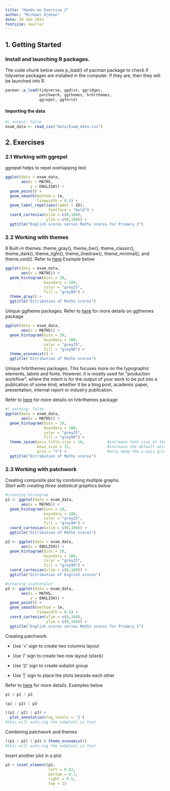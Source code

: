 ```yaml
---
title: "Hands-on Exercise 2"
author: "Michael Djohan"
date: 20 Jan 2023
fontsize: smaller
---
```


## **1. Getting Started**

### Install and launching R packages.

The code chunk below uses p_load() of pacman package to check if tidyverse packages are installed in the computer. If they are, then they will be launched into R.

```r
pacman::p_load(tidyverse, ggdist, ggridges, 
               patchwork, ggthemes, hrbrthemes, 
               ggrepel, ggforce)
```

#### Importing the data

```r
#| output: false
exam_data <- read_csv("data/Exam_data.csv")
```

## 2. Exercises

### 2.1 Working with ggrepel

ggrepel helps to repel overlapping text

```r
ggplot(data = exam_data,
       aes(x = MATHS,
           y = ENGLISH)) +
  geom_point() +
  geom_smooth(method = lm,
              linewidth = 0.5) +
  geom_label_repel(aes(label = ID),
                   fontface = "bold") +
  coord_cartesian(xlim = c(0,100),
                  ylim = c(0,100)) +
  ggtitle("English scores versus Maths scores for Primary 3")
```

### 2.2 Working with themes

8 Built-in themes: theme_gray(), theme_bw(), theme_classic(), theme_dark(), theme_light(), theme_linedraw(), theme_minimal(), and theme_void(). Refer to [here](https://ggplot2.tidyverse.org/reference/index.html#themes) Example below

```r
ggplot(data = exam_data,
       aes(x = MATHS)) +
  geom_histogram(bins = 20,
                 boundary = 100,
                 color = "grey25",
                 fill = "grey90") +
  theme_gray() +
  ggtitle("Ditribution of Maths scores")
```

Unique ggtheme packages. Refer to [here](https://mran.microsoft.com/snapshot/2016-12-28/web/packages/ggthemes/vignettes/ggthemes.html) for more details on ggthemes package

```r
ggplot(data = exam_data,
       aes(x = MATHS)) +
  geom_histogram(bins = 20,
                 boundary = 100,
                 color = "grey25",
                 fill = "grey90") +
  theme_economist() +
  ggtitle("Ditribution of Maths scores")
```

Unique hrbrthemes packages. This focuses more on the typographic elements, labels and fonts. However, it is mostly used for "production workflow", where the intent is for the output of your work to be put into a publication of some kind, whether it be a blog post, academic paper, presentation, internal report or industry publication.

Refer to [here](https://cran.r-project.org/web/packages/hrbrthemes/vignettes/why_hrbrthemes.html) for more details on hrbrthemes package

```r
#| warning: false
ggplot(data = exam_data,
       aes(x = MATHS)) +
  geom_histogram(bins = 20,
                 boundary = 100,
                 color = "grey25",
                 fill = "grey90") +
  theme_ipsum(axis_title_size = 18,          #increase font size of the axis title to 18
              base_size = 15,                #increase the default axis label to 15
              grid = "Y") +                  #only keep the y-axis grid line -> remove the x-axis grid lines
  ggtitle("Ditribution of Maths scores")
```

### 2.3 Working with patchwork

Creating composite plot by combining multiple graphs.\
*Start with creating three statistical graphics below*

```r
#creating histogram
p1 <- ggplot(data = exam_data,
       aes(x = MATHS)) +
  geom_histogram(bins = 20,
                 boundary = 100,
                 color = "grey25",
                 fill = "grey90") +
  coord_cartesian(xlim = c(0,100)) +
  ggtitle("Ditribution of Maths scores")

p2 <- ggplot(data = exam_data,
       aes(x = ENGLISH)) +
  geom_histogram(bins = 20,
                 boundary = 100,
                 color = "grey25",
                 fill = "grey90") +
  coord_cartesian(xlim = c(0,100)) +
  ggtitle("Ditribution of English scores")

#creating scatterplot
p3 <- ggplot(data = exam_data,
       aes(x = MATHS,
           y = ENGLISH)) +
  geom_point() +
  geom_smooth(method = lm,
              linewidth = 0.5) +
  coord_cartesian(xlim = c(0,100),
                  ylim = c(0,100)) +
  ggtitle("English scores versus Maths scores for Primary 3")
```

Creating patchwork.

-   Use '+' sign to create two columns layout

-   Use '/' sign to create two row layout (stack)

-   Use '()' sign to create subplot group

-   Use '\|' sign to place the plots besisde each other

Refer to [here](https://patchwork.data-imaginist.com/articles/guides/assembly.html) for more details. Examples below

```r
p1 + p2 / p3
```

```r
(p1 / p2) | p3
```

```r
((p1 / p2) | p3) +
  plot_annotation(tag_levels = 'I')
#this will auto-tag the subplots in text
```

Combining patchwork and themes
```r
((p1 / p2) | p3) & theme_economist()
#this will auto-tag the subplots in text
```
Insert another plot in a plot
```r
p3 + inset_element(p2,
                   left = 0.02,
                   bottom = 0.7,
                   right = 0.5,
                   top = 1)
```